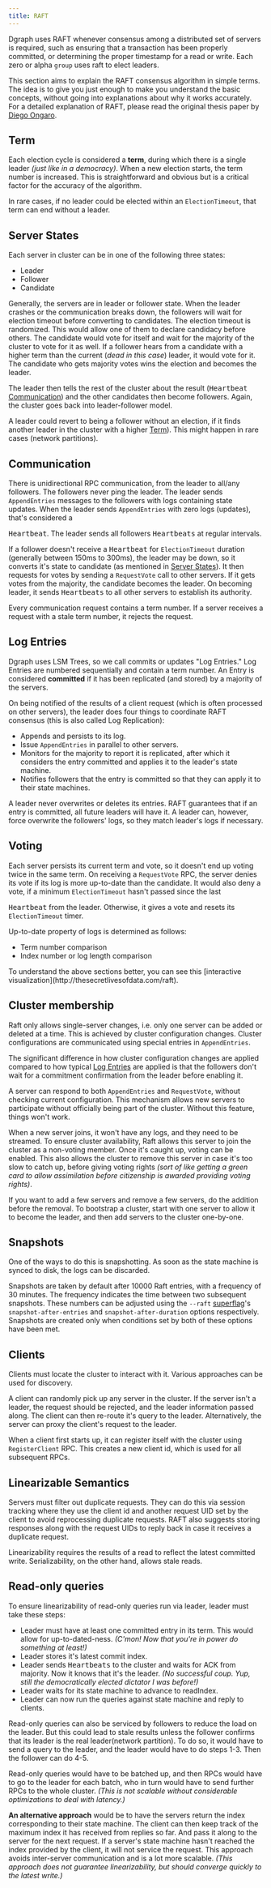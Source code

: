 ```yaml
---
title: RAFT
---
```


Dgraph uses RAFT whenever consensus among a distributed set of servers is
required, such as ensuring that a transaction has been properly committed, or
determining the proper timestamp for a read or write. Each zero or alpha `group`
uses raft to elect leaders.

This section aims to explain the RAFT consensus algorithm in simple terms. The
idea is to give you just enough to make you understand the basic concepts,
without going into explanations about why it works accurately. For a detailed
explanation of RAFT, please read the original thesis paper by
[Diego Ongaro](https://github.com/ongardie/dissertation).

## Term

Each election cycle is considered a **term**, during which there is a single
leader _(just like in a democracy)_. When a new election starts, the term number
is increased. This is straightforward and obvious but is a critical factor for
the accuracy of the algorithm.

In rare cases, if no leader could be elected within an `ElectionTimeout`, that
term can end without a leader.

## Server States

Each server in cluster can be in one of the following three states:

- Leader
- Follower
- Candidate

Generally, the servers are in leader or follower state. When the leader crashes
or the communication breaks down, the followers will wait for election timeout
before converting to candidates. The election timeout is randomized. This would
allow one of them to declare candidacy before others. The candidate would vote
for itself and wait for the majority of the cluster to vote for it as well. If a
follower hears from a candidate with a higher term than the current (_dead in
this case_) leader, it would vote for it. The candidate who gets majority votes
wins the election and becomes the leader.

The leader then tells the rest of the cluster about the result
(<tt>Heartbeat</tt> [Communication](./#communication)) and the other candidates
then become followers. Again, the cluster goes back into leader-follower model.

A leader could revert to being a follower without an election, if it finds
another leader in the cluster with a higher [Term](./#term)). This might happen
in rare cases (network partitions).

## Communication

There is unidirectional RPC communication, from the leader to all/any followers.
The followers never ping the leader. The leader sends `AppendEntries` messages
to the followers with logs containing state updates. When the leader sends
`AppendEntries` with zero logs (updates), that's considered a

<tt>Heartbeat</tt>. The leader sends all followers <tt>Heartbeats</tt> at
regular intervals.

If a follower doesn't receive a <tt>Heartbeat</tt> for `ElectionTimeout`
duration (generally between 150ms to 300ms), the leader may be down, so it
converts it's state to candidate (as mentioned in
[Server States](./#server-states)). It then requests for votes by sending a
`RequestVote` call to other servers. If it gets votes from the majority, the
candidate becomes the leader. On becoming leader, it sends <tt>Heartbeats</tt>
to all other servers to establish its authority.

Every communication request contains a term number. If a server receives a
request with a stale term number, it rejects the request.

## Log Entries

Dgraph uses LSM Trees, so we call commits or updates "Log Entries." Log Entries
are numbered sequentially and contain a term number. An Entry is considered
**committed** if it has been replicated (and stored) by a majority of the
servers.

On being notified of the results of a client request (which is often processed
on other servers), the leader does four things to coordinate RAFT consensus
(this is also called Log Replication):

- Appends and persists to its log.
- Issue `AppendEntries` in parallel to other servers.
- Monitors for the majority to report it is replicated, after which it considers
  the entry committed and applies it to the leader's state machine.
- Notifies followers that the entry is committed so that they can apply it to
  their state machines.

A leader never overwrites or deletes its entries. RAFT guarantees that if an
entry is committed, all future leaders will have it. A leader can, however,
force overwrite the followers' logs, so they match leader's logs if necessary.

## Voting

Each server persists its current term and vote, so it doesn't end up voting
twice in the same term. On receiving a `RequestVote` RPC, the server denies its
vote if its log is more up-to-date than the candidate. It would also deny a
vote, if a minimum `ElectionTimeout` hasn't passed since the last

<tt>Heartbeat</tt> from the leader. Otherwise, it gives a vote and resets its
`ElectionTimeout` timer.

Up-to-date property of logs is determined as follows:

- Term number comparison
- Index number or log length comparison

<Tip>
  To understand the above sections better, you can see this [interactive
  visualization](http://thesecretlivesofdata.com/raft).
</Tip>

## Cluster membership

Raft only allows single-server changes, i.e. only one server can be added or
deleted at a time. This is achieved by cluster configuration changes. Cluster
configurations are communicated using special entries in `AppendEntries`.

The significant difference in how cluster configuration changes are applied
compared to how typical [Log Entries](./#log-entries) are applied is that the
followers don't wait for a commitment confirmation from the leader before
enabling it.

A server can respond to both `AppendEntries` and `RequestVote`, without checking
current configuration. This mechanism allows new servers to participate without
officially being part of the cluster. Without this feature, things won't work.

When a new server joins, it won't have any logs, and they need to be streamed.
To ensure cluster availability, Raft allows this server to join the cluster as a
non-voting member. Once it's caught up, voting can be enabled. This also allows
the cluster to remove this server in case it's too slow to catch up, before
giving voting rights _(sort of like getting a green card to allow assimilation
before citizenship is awarded providing voting rights)_.

<Tip>
  If you want to add a few servers and remove a few servers, do the addition
  before the removal. To bootstrap a cluster, start with one server to allow it
  to become the leader, and then add servers to the cluster one-by-one.
</Tip>

## Snapshots

One of the ways to do this is snapshotting. As soon as the state machine is
synced to disk, the logs can be discarded.

Snapshots are taken by default after 10000 Raft entries, with a frequency of 30
minutes. The frequency indicates the time between two subsequent snapshots.
These numbers can be adjusted using the `--raft`
[superflag](./deploy/cli-command-reference)'s `snapshot-after-entries` and
`snapshot-after-duration` options respectively. Snapshots are created only when
conditions set by both of these options have been met.

## Clients

Clients must locate the cluster to interact with it. Various approaches can be
used for discovery.

A client can randomly pick up any server in the cluster. If the server isn't a
leader, the request should be rejected, and the leader information passed along.
The client can then re-route it's query to the leader. Alternatively, the server
can proxy the client's request to the leader.

When a client first starts up, it can register itself with the cluster using
`RegisterClient` RPC. This creates a new client id, which is used for all
subsequent RPCs.

## Linearizable Semantics

Servers must filter out duplicate requests. They can do this via session
tracking where they use the client id and another request UID set by the client
to avoid reprocessing duplicate requests. RAFT also suggests storing responses
along with the request UIDs to reply back in case it receives a duplicate
request.

Linearizability requires the results of a read to reflect the latest committed
write. Serializability, on the other hand, allows stale reads.

## Read-only queries

To ensure linearizability of read-only queries run via leader, leader must take
these steps:

- Leader must have at least one committed entry in its term. This would allow
  for up-to-dated-ness. _(C'mon! Now that you're in power do something at
  least!)_
- Leader stores it's latest commit index.
- Leader sends <tt>Heartbeats</tt> to the cluster and waits for ACK from
  majority. Now it knows that it's the leader. _(No successful coup. Yup, still
  the democratically elected dictator I was before!)_
- Leader waits for its state machine to advance to readIndex.
- Leader can now run the queries against state machine and reply to clients.

Read-only queries can also be serviced by followers to reduce the load on the
leader. But this could lead to stale results unless the follower confirms that
its leader is the real leader(network partition). To do so, it would have to
send a query to the leader, and the leader would have to do steps 1-3. Then the
follower can do 4-5.

Read-only queries would have to be batched up, and then RPCs would have to go to
the leader for each batch, who in turn would have to send further RPCs to the
whole cluster. _(This is not scalable without considerable optimizations to deal
with latency.)_

**An alternative approach** would be to have the servers return the index
corresponding to their state machine. The client can then keep track of the
maximum index it has received from replies so far. And pass it along to the
server for the next request. If a server's state machine hasn't reached the
index provided by the client, it will not service the request. This approach
avoids inter-server communication and is a lot more scalable. _(This approach
does not guarantee linearizability, but should converge quickly to the latest
write.)_

